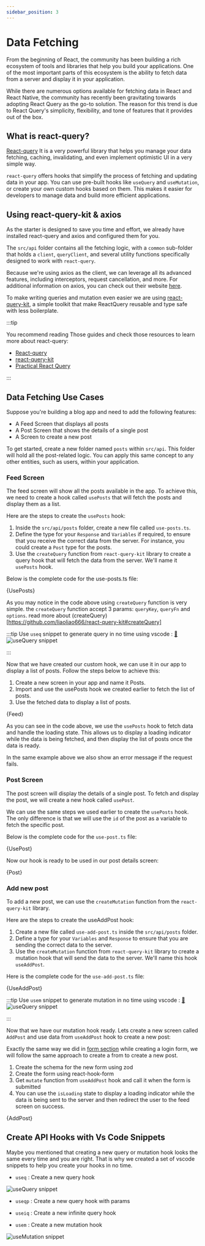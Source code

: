 ```yaml
---
sidebar_position: 3
---
```



# Data Fetching

From the beginning of React, the community has been building a rich ecosystem of tools and libraries that help you build your applications. One of the most important parts of this ecosystem is the ability to fetch data from a server and display it in your application.

While there are numerous options available for fetching data in React and React Native, the community has recently been gravitating towards adopting React Query as the go-to solution. The reason for this trend is due to React Query's simplicity, flexibility, and tone of features that it provides out of the box.

## What is react-query?

[React-query](https://tanstack.com/query/v4/docs/overview) It is a very powerful library that helps you manage your data fetching, caching, invalidating, and even implement optimistic UI in a very simple way.

`react-query` offers hooks that simplify the process of fetching and updating data in your app. You can use pre-built hooks like `useQuery` and `useMutation`, or create your own custom hooks based on them. This makes it easier for developers to manage data and build more efficient applications.

## Using react-query-kit & axios

As the starter is designed to save you time and effort, we already have installed react-query and axios and configured them for you.

The `src/api` folder contains all the fetching logic, with a `common` sub-folder that holds a `client`, `queryClient`, and several utility functions specifically designed to work with `react-query`.

Because we're using axios as the client, we can leverage all its advanced features, including interceptors, request cancellation, and more. For additional information on axios, you can check out their website [here](https://axios-http.com/).

To make writing queries and mutation even easier we are using [react-query-kit](https://github.com/liaoliao666/react-query-kit), a simple toolkit that make ReactQuery reusable and type safe with less boilerplate.

:::tip

You recommend reading Those guides and check those resources to learn more about react-query:


- [React-query](https://tanstack.com/query/v4/docs/overview)
- [react-query-kit](https://github.com/liaoliao666/react-query-kit)
- [Practical React Query](https://tkdodo.eu/blog/practical-react-query)

:::


## Data Fetching Use Cases

Suppose you're building a blog app and need to add the following features:

- A Feed Screen that displays all posts
- A Post Screen that shows the details of a single post
- A Screen to create a new post

To get started, create a new folder named `posts` within `src/api`. This folder will hold all the post-related logic. You can apply this same concept to any other entities, such as users, within your application.

### Feed Screen

The feed screen will show all the posts available in the app. To achieve this, we need to create a hook called `usePosts` that will fetch the posts and display them as a list.

Here are the steps to create the `usePosts` hook:

1. Inside the `src/api/posts` folder, create a new file called `use-posts.ts`.
2. Define the type for your `Response` and `Variables` if required, to ensure that you receive the correct data from the server. For instance, you could create a `Post` type for the posts.
3. Use the `createQuery` function from `react-query-kit` library to create a query hook that will fetch the data from the server. We'll name it `usePosts` hook.


Below is the complete code for the use-posts.ts file:

<CodeBlock title="src/api/posts/use-posts.ts" language="tsx">
  {UsePosts}
</CodeBlock>


As you may notice in the code above using `createQuery` function is very simple. the `createQuery` function accept 3 params: `queryKey`, `queryFn` and `options`. read more about (createQuery)[https://github.com/liaoliao666/react-query-kit#createQuery]

:::tip
Use `useq` snippet to generate query in no time using vscode : [🔗](#create-api-hooks-with-vs-code-snippets)
![useQuery snippet](./img/use-query.gif)

:::

Now that we have created our custom hook, we can use it in our app to display a list of posts. Follow the steps below to achieve this:

1. Create a new screen in your app and name it Posts.
2. Import and use the usePosts hook we created earlier to fetch the list of posts.
3. Use the fetched data to display a list of posts.


<CodeBlock title="src/screens/feed/list.tsx" language="tsx">
  {Feed}
</CodeBlock>

As you can see in the code above, we use the `usePosts` hook to fetch data and handle the loading state. This allows us to display a loading indicator while the data is being fetched, and then display the list of posts once the data is ready.

In the same example above we also show an error message if the request fails.

### Post Screen

The post screen will display the details of a single post. To fetch and display the post, we will create a new hook called `usePost`.

We can use the same steps we used earlier to create the `usePosts` hook. The only difference is that we will use the `id` of the post as a variable to fetch the specific post.

Below is the complete code for the `use-post.ts` file:

<CodeBlock title="src/api/posts/use-post.ts" language="tsx">
  {UsePost}
</CodeBlock>

Now our hook is ready to be used in our post details screen:

<CodeBlock title="src/screens/feed/post.tsx" language="tsx">
  {Post}
</CodeBlock>

### Add new post

To add a new post, we can use the `createMutation` function from the `react-query-kit` library.

Here are the steps to create the useAddPost hook:

1. Create a new file called `use-add-post.ts` inside the `src/api/posts` folder.
2. Define a type for your `Variables` and `Response`  to ensure that you are sending the correct data to the server.
3. Use the `createMutation` function from `react-query-kit` library to create a mutation hook that will send the data to the server. We'll name this hook `useAddPost`.

Here is the complete code for the `use-add-post.ts` file:

<CodeBlock title="src/api/posts/use-add-post.ts" language="tsx">
  {UseAddPost}
</CodeBlock>

:::tip
Use `usem` snippet to generate mutation in no time using vscode : [🔗](#create-api-hooks-with-vs-code-snippets)
![useQuery snippet](./img/use-mutation.gif)

:::


Now that we have our mutation hook ready. Lets create a new screen called `AddPost` and use data from `useAddPost` hook to create a new post:

Exactly the same way we did in [form section](../ui-and-theme/Forms.mdx) while creating a login form, we will follow the same approach to create a from to create a new post.

1. Create the schema for the new form using zod
2. Create the form using react-hook-form
3. Get `mutate` function from `useAddPost` hook and call it when the form is submitted
4. You can use the `isLoading` state to display a loading indicator while the data is being sent to the server and then redirect the user to the feed screen on success.

<CodeBlock title="src/screens/feed/add-post.tsx" language="tsx">
  {AddPost}
</CodeBlock>

## Create API Hooks with Vs Code Snippets

Maybe you mentioned that creating a new query or mutation hook looks the same every time and you are right. That is why we created a set of vscode snippets to help you create your hooks in no time.

- `useq` : Create a new query hook

![useQuery snippet](./img/use-query.gif)

- `useqp` : Create a new query hook with params


- `useiq` : Create a new infinite query hook
- `usem` : Create a new mutation hook

![useMutation snippet](./img/use-mutation.gif)
